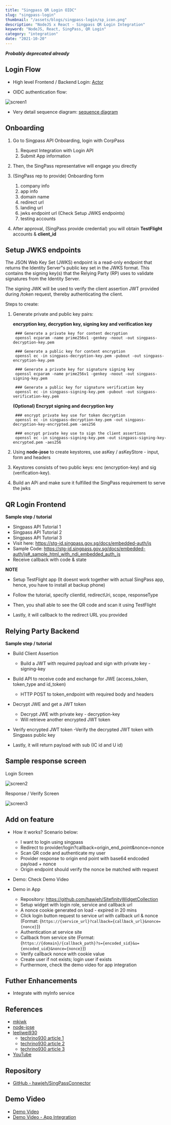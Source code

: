 ```yaml
---
title: "Singpass QR Login OIDC"
slug: "singpass-login"
thumbnail: "/assets/blogs/singpass-login/sp_icon.png"
description: "NodeJS x React - Singpass QR Login Integration"
keyword: "NodeJS, React, SingPass, QR Login"
category: "integration"
date: "2021-10-20"
---
```


***Probably deprecated already***

## Login Flow

- High level Frontend / Backend Login: [Actor](https://api.singpass.gov.sg/assets/api-lib/login/img/actors.png)

- OIDC authentication flow: 

![screen1](/assets/blogs/singpass-login/oidc_auth.png)

- Very detail sequence diagram: [sequence diagram](https://api.singpass.gov.sg/assets/api-lib/login/img/private-qr.png)


## Onboarding

1. Go to Singpass API Onboarding, login with CorpPass
    1. Request Integration with Login API
    2. Submit App information

2. Then, the SingPass representative will engage you directly

3. (SingPass rep to provide) Onboarding form
    1. company info
    2. app info
    3. domain name
    4. redirect url
    5. landing url
    6. jwks endpoint url (Check Setup JWKS endpoints)
    7. testing accounts

4. After approval, (SingPass provide credential) you will obtain **TestFlight** accounts & **client_id**


## Setup JWKS endpoints

The JSON Web Key Set (JWKS) endpoint is a read-only endpoint that returns the Identity Server"s public key set in the JWKS format. 
This contains the signing key(s) that the Relying Party (RP) uses to validate signatures from the Identity Server.

The signing JWK will be used to verify the client assertion JWT provided during /token request, thereby authenticating the client.

Steps to create:

1. Generate private and public key pairs:

    **encryption key, decryption key, signing key and verification key**
    
        ### Generate a private key for content decryption
        openssl ecparam -name prime256v1 -genkey -noout -out singpass-decryption-key.pem

        ### Generate a public key for content encryption
        openssl ec -in singpass-decryption-key.pem -pubout -out singpass-encryption-key.pem

        ### Generate a private key for signature signing key
        openssl ecparam -name prime256v1 -genkey -noout -out singpass-signing-key.pem

        ### Generate a public key for signature verification key
        openssl ec -in singpass-signing-key.pem -pubout -out singpass-verification-key.pem

    **(Optional) Encrypt signing and decryption key**

        ### encrypt private key use for token decryption
        openssl ec -in singpass-decryption-key.pem -out singpass-decryption-key-encrypted.pem -aes256

        ### encrypt private key use to sign the client assertions
        openssl ec -in singpass-signing-key.pem -out singpass-signing-key-encrypted.pem -aes256

2. Using **node-jose** to create keystores, use asKey / asKeyStore - input, form and headers

3. Keystores consists of two public keys: enc (encryption-key) and sig (verification-key).

4. Build an APi and make sure it fulfilled the SingPass requirement to serve the jwks



## QR Login Frontend

**Sample step / tutorial**

- Singpass API Tutorial 1 
- Singpass API Tutorial 2 
- Singpass API Tutorial 3 
- Visit here: https://stg-id.singpass.gov.sg/docs/embedded-auth/js
- Sample Code: https://stg-id.singpass.gov.sg/docs/embedded-auth/js#_sample_html_with_ndi_embedded_auth_js
- Receive callback with code & state

**NOTE**

- Setup TestFlight app (It doesnt work together with actual SingPass app, hence, you have to install at backup phone)

- Follow the tutorial, specify clientId, redirectUri, scope, responseType

- Then, you shall able to see the QR code and scan it using TestFlight

- Lastly, it will callback to the redirect URL you provided



## Relying Party Backend

**Sample step / tutorial**

- Build Client Assertion
    - Build a JWT with required payload and sign with private key - signing-key

- Build API to receive code and exchange for JWE (access_token, token_type and id_token)
    - HTTP POST to token_endpoint with required body and headers

- Decrypt JWE and get a JWT token
    - Decrypt JWE with private key - decryption-key
    - Will retrieve another encrypted JWT token

- Verify encrypted JWT token
    -Verify the decrypted JWT token with Singpass public key

- Lastly, it will return payload with sub (IC id and U id)



## Sample response screen

Login Screen

![screen2](/assets/blogs/singpass-login/login.png)

Response / Verify Screen

![screen3](/assets/blogs/singpass-login/response.png)



## Add on feature

- How it works? Scenario below:

    - I want to login using singpass
    - Redirect to provider/login?callback=origin_end_point&nonce=nonce
    - Scan QR code and authenticate my user
    - Provider response to origin end point with base64 endcoded payload + nonce
    - Origin endpoint should verify the nonce be matched with request

- Demo: Check Demo Video

- Demo in App

	- Repository: https://github.com/hawjeh/SitefinityWidgetCollection
    - Setup widget with login role, service and callback url
    - A nonce cookie generated on load - expired in 20 mins
    - Click login button request to service url with callback url & nonce (Format: {`https://{service_url}?callback={callback_url}&nonce={nonce}`})
    - Authentication at service site
    - Callback from service site (Format: {`https://{domain}/{callback_path}?s={encoded_sid}&u={encoded_uid}&nonce={nonce}`})
    - Verify callback nonce with cookie value
    - Create user if not exists; login user if exists
    - Furthermore, check the demo video for app integration

## Futher Enhancements

- Integrate with myInfo service



## References

- [mkjwk](https://mkjwk.org/)
- [node-jose](https://github.com/cisco/node-jose)
- [leeliwei930](https://gist.github.com/leeliwei930/f35d5ea70531765e0bdc6c8c6fd2665d)
    - [techrino930 article 1](https://techrino930.medium.com/integrating-singpass-login-api-with-laravel-socialite-provider-part-1-onboarding-setup-210d7fa0f31f)
    - [techrino930 article 2](https://techrino930.medium.com/integrating-singpass-login-api-with-laravel-socialite-provider-part-2-writing-socialite-provider-724302de03c1)
    - [techrino930 article 3](https://techrino930.medium.com/integrating-singpass-login-api-with-laravel-socialite-provider-the-last-part-frontend-de362da9f979)
- [YouTube](https://www.youtube.com/playlist?list=PLwUcMsSZ5FPQPApNCWpaOqhac1gWykjtG)

## Repository

- [GitHub - hawjeh/SingPassConnector](https://github.com/hawjeh/SingPassConnector)

## Demo Video

- [Demo Video](https://drive.google.com/file/d/1hCNnev4rIIiO3xuG-8MCYNXQJE8hhizK/view?usp=sharing)
- [Demo Video - App Integration](https://drive.google.com/file/d/1eqRW_D766GZLZgx6kzVbNtOW3J5CrP-T/view)